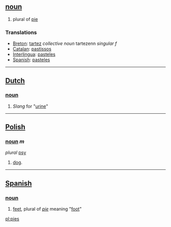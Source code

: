 == [[noun]] ==
# plural of [[pie]]

=== Translations ===
*[[Breton]]: [[tartez]] ''collective noun'' tartezenn ''singular f''
*[[Catalan]]: [[pastissos]]
*[[Interlingua]]: [[pasteles]]
*[[Spanish]]: [[pasteles]]

----

== [[Dutch]] ==
=== [[noun]] ===
# ''Slang'' for "[[urine]]"

----

== [[Polish]] ==
=== [[noun]] ''m''===
''plural'' [[psy]]
# [[dog]].

----

==  [[Spanish]] ==
=== [[noun]] ===
# [[feet]], plural of ''[[pie]]'' meaning "[[foot]]"

[[pl:pies]]